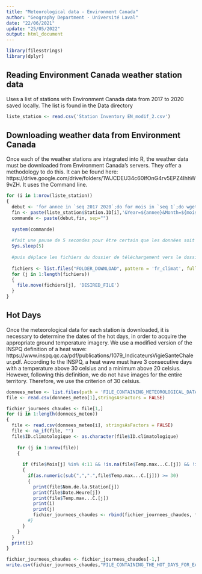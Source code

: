 ```yaml
---
title: "Meteorological data - Environment Canada"
author: "Geography Department - Université Laval"
date: "22/06/2021"
update: "25/05/2022"
output: html_document
---
```


```r
library(filesstrings)
library(dplyr)
```

## Reading Environment Canada weather station data
Uses a list of stations with Environment Canada data from 2017 to 2020 saved locally. The list is found in the Data directory

```r
liste_station <- read.csv('Station Inventory EN_modif_2.csv')
```

## Downloading weather data from Environment Canada
Once each of the weather stations are integrated into R, the weather data must be downloaded from Environment Canada's servers. They offer a methodology to do this. It can be found here: https://drive.google.com/drive/folders/1WJCDEU34c60IfOnG4rv5EPZ4IhhW9vZH. It uses the Command line.

```r
for (i in 1:nrow(liste_station))
{
  debut <- 'for annee in `seq 2017 2020`;do for mois in `seq 1`;do wget --content-disposition "https://climat.meteo.gc.ca/climate_data/bulk_data_f.html?format=csv&stationID='
  fin <- paste(liste_station$Station.ID[i],'&Year=${annee}&Month=${mois}&Day=14&timeframe=2&submit=++T%C3%A9l%C3%A9charger+% D%0Ades+donn%C3%A9es" ;done;done', sep = "")
  commande <- paste(debut,fin, sep="")
 
  system(commande)
  
  #fait une pause de 5 secondes pour être certain que les données soit toutes téléchargées
  Sys.sleep(5)
  
  #puis déplace les fichiers du dossier de téléchargement vers le dossier désiré.
  
  fichiers <- list.files("FOLDER_DOWNLOAD", pattern = 'fr_climat', full.names = TRUE)
  for (j in 1:length(fichiers))
  {
    file.move(fichiers[j], 'DESIRED_FILE')     
  }
}
```

## Hot Days
Once the meteorological data for each station is downloaded, it is necessary to determine the dates of the hot days, in order to acquire the appropriate ground temperature imagery. We use a modified version of the INSPQ definition of a heat wave: https://www.inspq.qc.ca/pdf/publications/1079_IndicateursVigieSanteChaleur.pdf. According to the INSPQ, a heat wave must have 3 consecutive days with a temperature above 30 celsius and a minimum above 20 celsius. However, following this definition, we do not have images for the entire territory. Therefore, we use the criterion of 30 celsius.


``` r

donnees_meteo <- list.files(path = 'FILE_CONTAINING_METEOROLOGICAL_DATA', full.names = TRUE)
file <- read.csv(donnees_meteo[1],stringsAsFactors = FALSE) 

fichier_journees_chaudes <- file[1,]
for (i in 1:length(donnees_meteo))
{
  file <- read.csv(donnees_meteo[i], stringsAsFactors = FALSE)
  file <- na_if(file, "")
  file$ID.climatologique <- as.character(file$ID.climatologique)
  
    for (j in 1:nrow(file))
    {
      
      if (file$Mois[j] %in% 4:11 && !is.na(file$Temp.max...C.[j]) && !is.na(file$Temp.min...C.[j]))
      {
        if(as.numeric(sub(",",".",file$Temp.max...C.[j])) >= 30)
        {
          print(file$Nom.de.la.Station[j])
          print(file$Date.Heure[j])
          print(file$Temp.max...C.[j])
          print(i)
          print(j)
          fichier_journees_chaudes <- rbind(fichier_journees_chaudes, file[j,])
        #}
      }
    }
  }
  print(i)
}

fichier_journees_chaudes <- fichier_journees_chaudes[-1,]
write.csv(fichier_journees_chaudes,"FILE_CONTAINING_THE_HOT_DAYS_FOR_EACH_STATION")
```


